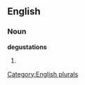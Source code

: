 
==English==

===Noun===
'''degustations'''

# {{plural of|[[degustation]]}}

[[Category:English plurals]]